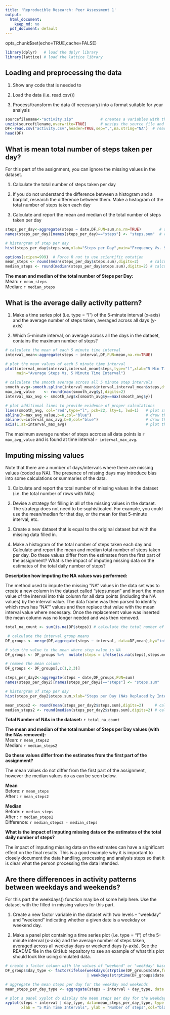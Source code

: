 ```yaml
---
title: 'Reproducible Research: Peer Assessment 1'
output:
  html_document:
    keep_md: no
  pdf_document: default
---
```


opts_chunk$set(echo=TRUE,cache=FALSE)

```r
library(dplyr)   # load the dplyr library 
library(lattice) # load the lattice library
```

## Loading and preprocessing the data

1. Show any code that is needed to

2. Load the data (i.e. read.csv())

3. Process/transform the data (if necessary) into a format suitable for your analysis

```r
sourcefilename<-"activity.zip"            # creates a variables with the source zip file name
unzip(sourcefilename,overwrite=TRUE)      # unzips the source file and overwrites the existing file if present
DF<-read.csv("activity.csv",header=TRUE,sep=",",na.string="NA")  # read in the data file
head(DF)
```

## What is mean total number of steps taken per day?

For this part of the assignment, you can ignore the missing values in the dataset.

1. Calculate the total number of steps taken per day

2. If you do not understand the difference between a histogram and a barplot, research the difference between them. Make a histogram of the total number of steps taken each day

3. Calculate and report the mean and median of the total number of steps taken per day

```r
steps_per_day<-aggregate(steps ~ date,DF,FUN=sum,na.rm=TRUE)        # aggregate function to sum the steps by the dates groups
names(steps_per_day)[names(steps_per_day)=="steps"] <- "steps.sum"  # rename "steps"" column to "steps.sum"

# historgram of step per day
hist(steps_per_day$steps.sum,xlab="Steps per Day",main="Frequency Vs. Steps per Day")

options(scipen=999)  # Force R not to use scientific notation
mean_steps <- round(mean(steps_per_day$steps.sum),digits=2)     # calculate the mean of total steps per day
median_steps <- round(median(steps_per_day$steps.sum),digits=2) # calculate the median of total steps per day
```

**The mean and median of the total number of Steps per Day:**  
Mean:   `r mean_steps`   
Median: `r median_steps`   


## What is the average daily activity pattern?

1. Make a time series plot (i.e. type = "l") of the 5-minute interval (x-axis) and the average number of steps taken, averaged across all days (y-axis)

2. Which 5-minute interval, on average across all the days in the dataset, contains the maximum number of steps?

```r
# calculate the mean of each 5 minute time interval
interval_mean<-aggregate(steps ~ interval,DF,FUN=mean,na.rm=TRUE)

# plot the mean values of each 5 minute time interval
plot(interval_mean$interval,interval_mean$steps,type="l",xlab="5 Min Time Intervals",ylab="Average Number Of Steps",
     main="Average Steps Vs. 5 Minute Time Interval")

# calculate the smooth average across all 5 minute step intervals
smooth_avg<-smooth.spline(interval_mean$interval,interval_mean$steps,df=20)  # calculate smoothing average across all intervals
max_avg_value    <- round(max(smooth_avg$y),digits=2)                         # determine the max average value
interval_max_avg <- smooth_avg$x[smooth_avg$y==max(smooth_avg$y)]             # determine the interval with max average value

# plot additional lines to provide evidence of proper calculations
lines(smooth_avg, col='red',type="l", pch=22, lty=1, lwd=1)   # plot smooth spline average of all 5 minute time intervals
abline(h=max_avg_value,b=0,col="blue")                        # draw the horizontal line
abline(v=interval_max_avg,b=0,col="blue")                     # draw the vertical line
axis(1,at=interval_max_avg)                                   # plot the x intersect value on the x axis

```

The maximum average number of steps accross all data points is `r max_avg_value` and is found at time interval `r interval_max_avg`.

## Imputing missing values

Note that there are a number of days/intervals where there are missing values (coded as NA). The presence of missing days may introduce bias into some calculations or summaries of the data.

1. Calculate and report the total number of missing values in the dataset (i.e. the total number of rows with NAs)

2. Devise a strategy for filling in all of the missing values in the dataset. The strategy does not need to be sophisticated. For example, you could use the mean/median for that day, or the mean for that 5-minute interval, etc.

3. Create a new dataset that is equal to the original dataset but with the missing data filled in.

4. Make a histogram of the total number of steps taken each day and Calculate and report the mean and median total number of steps taken per day. Do these values differ from the estimates from the first part of the assignment? What is the impact of imputing missing data on the estimates of the total daily number of steps?

**Description how imputing the NA values was performed:**

The method used to impute the missing "NA" values in the data set was to create a new column in the dataset called "steps.mean" and insert the mean value of the interval into this column for all data points (including the NA values) by the interval value.  The data frame was then parsed to identify which rows has "NA"" values and then replace that value with the mean interval value where necessary.  Once the replacement value was inserted the mean column was no longer needed and was then removed.

```r
total_na_count <- sum(is.na(DF$steps)) # calculate the total number of NAs in the data set

 # calculate the interval group means
DF_groups <- merge(DF,aggregate(steps ~ interval, data=DF,mean),by="interval",suffix=c("",".mean"))

# step the value to the mean where step value is NA
DF_groups <- DF_groups %>%  mutate(steps = ifelse(is.na(steps),steps.mean,steps))  

# remove the mean column
DF_groups <- DF_groups[,c(1,2,3)]  

steps_per_day2<-aggregate(steps ~ date,DF_groups,FUN=sum)               # aggregate function to sum the steps by the dates groups
names(steps_per_day2)[names(steps_per_day2)=="steps"] <- "steps.sum"    # rename "steps"" column to "steps.sum" 

# historgram of step per day
hist(steps_per_day2$steps.sum,xlab="Steps per Day (NAs Replaced by Interval Mean)",main="Frequency Vs. Steps per Day")

mean_steps2 <- round(mean(steps_per_day2$steps.sum),digits=2)     # calculate the mean of total steps per day
median_steps2 <- round(median(steps_per_day2$steps.sum),digits=2) # calculate the median of total steps per day

```

**Total Number of NAs in the dataset:** `r total_na_count`

**The mean and median of the total number of Steps per Day values (with the NAs removed):**  
Mean:   `r mean_steps2`   
Median: `r median_steps2` 

**Do these values differ from the estimates from the first part of the assignment?**

The mean values do not differ from the first part of the assignment, however the median values do as can be seen below.

**Mean**  
Before: `r mean_steps`   
After : `r mean_steps2`    

**Median**   
Before: `r median_steps`   
After : `r median_steps2`    
Difference: `r median_steps2 - median_steps`

**What is the impact of imputing missing data on the estimates of the total daily number of steps?**

The impact of imputing missing data on the estimates can have a significant effect on the final results.  This is a good example why it is important to closely document the data handling, processing and analysis steps so that it is clear what the person processing the data intended.


## Are there differences in activity patterns between weekdays and weekends?

For this part the weekdays() function may be of some help here. Use the dataset with the filled-in missing values for this part.

1. Create a new factor variable in the dataset with two levels – “weekday” and “weekend” indicating whether a given date is a weekday or weekend day.

2. Make a panel plot containing a time series plot (i.e. type = "l") of the 5-minute interval (x-axis) and the average number of steps taken, averaged across all weekday days or weekend days (y-axis). See the README file in the GitHub repository to see an example of what this plot should look like using simulated data.

```r
# create a factor column with the values of "weekend" or "weekday" based on the date in the row provided.
DF_groups$day_type <- factor(ifelse(weekdays(strptime(DF_groups$date,format="%Y-%m-%d"))=="Sunday" 
                                    | weekdays(strptime(DF_groups$date,format="%Y-%m-%d"))=="Saturday","weekend","weekday"))

# aggregate the mean steps per day for the weekday and weekends 
mean_steps_per_day_type <- aggregate(steps ~ interval + day_type, data = DF_groups, mean)

# plot a panel xyplot do display the mean steps per day for the weekday and weekends
xyplot(steps ~ interval | day_type, data=mean_steps_per_day_type, type = "l", layout = c(1, 2), 
       xlab = "5 Min Time Intervals", ylab = "Number of steps",col="black")

```

